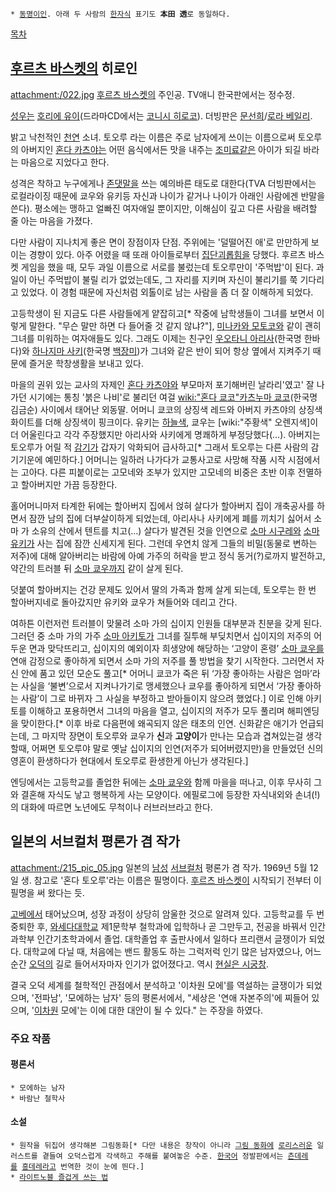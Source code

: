  * [[동명이인]]. 아래 두 사람의 [[한자]]식 표기도 '''本田 透'''로 동일하다.

[[목차]]

== [[후르츠 바스켓]]의 히로인 ==
attachment:/022.jpg
{{{+1 本田 透(ほんだ　とおる)}}}
[[후르츠 바스켓]]의 주인공. TV애니 한국판에서는 정수정.  

[[성우]]는 [[호리에 유이]](드라마CD에서는 [[코니시 히로코]]). 더빙판은 [[문선희]]/[[로라 베일리]].

밝고 낙천적인 [[천연]] 소녀. 토오루 라는 이름은 주로 남자에게 쓰이는 이름으로써 토오루의 아버지인 [[혼다 카츠야]]는 어떤 음식에서든 맛을 내주는 [[조미료]]같은 아이가 되길 바라는 마음으로 지었다고 한다.

성격은 착하고 누구에게나 [[존댓말]]을 쓰는 예의바른 태도로 대한다(TVA 더빙판에서는 로컬라이징 때문에 쿄우와 유키등 자신과 나이가 같거나 나이가 아래인 사람에겐 반말을 쓴다). 평소에는 맹하고 얼빠진 여자애일 뿐이지만, 이해심이 깊고 다른 사람을 배려할 줄 아는 마음을 가졌다.

다만 사람이 지나치게 좋은 면이 장점이자 단점. 주위에는 '덜떨어진 애'로 만만하게 보이는 경향이 있다. 아주 어렸을 때 또래 아이들로부터 [[집단괴롭힘]]을 당했다. 후르츠 바스켓 게임을 했을 때, 모두 과일 이름으로 서로를 불렀는데 토오루만이 '주먹밥'이 된다. 과일이 아닌 주먹밥이 불릴 리가 없었는데도, 그 자리를 지키며 자신이 불리기를 쭉 기다리고 있었다. 이 경험 때문에 자신처럼 외톨이로 남는 사람을 좀 더 잘 이해하게 되었다.

고등학생이 된 지금도 다른 사람들에게 얕잡히고[* 작중에 남학생들이 그녀를 보면서 이렇게 말한다. "무슨 말만 하면 다 들어줄 것 같지 않냐?"], [[미나카와 모토코]]와 같이 괜히 그녀를 미워하는 여자애들도 있다. 그래도 이제는 친구인 [[우오타니 아리사]](한국명 한바다)와 [[하나지마 사키]](한국명 [[백장미]])가 그녀와 같은 반이 되어 항상 옆에서 지켜주기 때문에 즐거운 학창생활을 보내고 있다.

마을의 권위 있는 교사의 자제인 [[혼다 카츠야]]와 부모마저 포기해버린 날라리'였고' 잘 나가던 시기에는 통칭 '붉은 나비'로 불리던 여걸 [[wiki:"혼다 쿄코"카츠누마 쿄코]](한국명 김금순) 사이에서 태어난 외동딸. 어머니 쿄코의 상징색 레드와 아버지 카츠야의 상징색 화이트를 더해 상징색이 핑크이다. 유키는 [[하늘색]], 쿄우는 [wiki:"주황색" 오렌지색]이 더 어울린다고 각각 주장했지만 아리사와 사키에게 명쾌하게 부정당했다(…).
아버지는 토오루가 어릴 적 [[감기]]가 갑자기 악화되어 급사하고[* 그래서 토오루는 다른 사람의 감기기운에 예민하다.] 어머니는 일하러 나가다가 교통사고로 사망해 작품 시작 시점에서는 고아다. 다른 피붙이로는 고모네와 조부가 있지만 고모네의 비중은 초반 이후 전멸하고 할아버지만 가끔 등장한다.

홀어머니마저 타계한 뒤에는 할아버지 집에서 얹혀 살다가 할아버지 집이 개축공사를 하면서 잠깐 남의 집에 더부살이하게 되었는데, 아리사나 사키에게 폐를 끼치기 싫어서 소마 가 소유의 산에서 텐트를 치고(…) 살다가 발견된 것을 인연으로 [[소마 시구레]]와 [[소마 유키]]가 사는 집에 잠깐 신세지게 된다. 그런데 우연치 않게 그들의 비밀(동물로 변하는 저주)에 대해 알아버리는 바람에 아예 가주의 허락을 받고 정식 동거(?)로까지 발전하고, 약간의 트러블 뒤 [[소마 쿄우]]까지 같이 살게 된다.

덧붙여 할아버지는 건강 문제도 있어서 딸의 가족과 함께 살게 되는데, 토오루는 한 번 할아버지네로 돌아갔지만 유키와 쿄우가 쳐들어와 데리고 간다.

여하튼 이런저런 트러블이 맞물려 소마 가의 십이지 인원들 대부분과 친분을 갖게 된다. 그러던 중 소마 가의 가주 [[소마 아키토]]가 그녀를 질투해 부딪치면서 십이지의 저주의 어두운 면과 맞닥뜨리고, 십이지의 예외이자 희생양에 해당하는 ‘고양이 혼령’ [[소마 쿄우]]를 연애 감정으로 좋아하게 되면서 소마 가의 저주를 풀 방법을 찾기 시작한다. 그러면서 자신 안에 품고 있던 모순도 풀고[* 어머니 쿄코가 죽은 뒤 ‘가장 좋아하는 사람은 엄마’라는 사실을 ‘불변’으로서 지켜나가기로 맹세했으나 쿄우를 좋아하게 되면서 ‘가장 좋아하는 사람’이 그로 바뀌자 그 사실을 부정하고 받아들이지 않으려 했었다.] 이로 인해 아키토를 이해하고 포용하면서 그녀의 마음을 열고, 십이지의 저주가 모두 풀리며 해피엔딩을 맞이한다.[* 이후 바로 다음편에 왜곡되지 않은 태초의 인연. 신화같은 애기가 언급되는데, 그 마지막 장면이 토오루와 쿄우가 '''신'''과 '''고양이'''가 만나는 모습과 겹쳐있는걸 생각할때, 어쩌면 토오루야 말로 옛날 십이지의 인연(저주가 되어버렸지만)을 만들었던 신의 영혼이 환생하다가 현대에서 토오루로 환생한게 아닌가 생각된다.]

엔딩에서는 고등학교를 졸업한 뒤에는 [[소마 쿄우]]와 함께 마을을 떠나고, 이후 무사히 그와 결혼해 자식도 낳고 행복하게 사는 모양이다. 에필로그에 등장한 자식내외와 손녀(!)의 대화에 따르면 노년에도 무척이나 러브러브라고 한다.
== 일본의 서브컬처 평론가 겸 작가 ==
attachment:/215_pic_05.jpg
일본의 [[남성]] [[서브컬처]] 평론가 겸 작가. 1969년 5월 12일 생. 참고로 '혼다 토오루'라는 이름은 필명이다. [[후르츠 바스켓]]이 시작되기 전부터 이 필명을 써 왔다는 듯.

[[고베]]에서 태어났으며, 성장 과정이 상당히 암울한 것으로 알려져 있다. 고등학교를 두 번 중퇴한 후, [[와세다대학]]교 제1문학부 철학과에 입학하나 곧 그만두고, 전공을 바꿔서 인간과학부 인간기초학과에서 졸업. 대학졸업 후 출판사에서 일하다 프리랜서 글쟁이가 되었다. 대학교에 다닐 때, 처음에는 밴드 활동도 하는 그럭저럭 인기 많은 남자였으나, 어느 순간 [[오덕]]의 길로 들어서자마자 인기가 없어졌다고. 역시 [[현실은 시궁창]].

결국 오덕 세계를 철학적인 관점에서 분석하고 '이차원 모에'를 역설하는 글쟁이가 되었으며, '전파남', '모에하는 남자' 등의 평론서에서, "세상은 '연애 자본주의'에 찌들어 있으며, '[[이차원]] 모에'는 이에 대한 대안이 될 수 있다." 는 주장을 하였다. 

=== 주요 작품 ===
==== 평론서 ====
 * 모에하는 남자
 * 바람난 철학사
==== 소설 ====
 * 원작을 뒤집어 생각해본 그림동화[* 다만 내용은 창작이 아니라 [[그림 동화]]에 [[로리]]스러운 일러스트를 곁들여 오덕스럽게 각색하고 주해를 붙여놓은 수준. [[한국어]] 정발판에서는 [[츤데레]]를 [[흥데레]]라고 번역한 것이 눈에 띈다.]
 * [[라이트노블 즐겁게 쓰는 법]]
